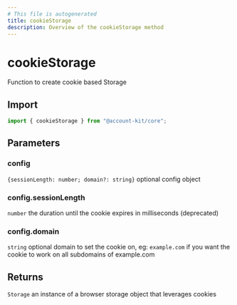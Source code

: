 ```yaml
---
# This file is autogenerated
title: cookieStorage
description: Overview of the cookieStorage method
---
```


# cookieStorage

Function to create cookie based Storage

## Import

```ts
import { cookieStorage } from "@account-kit/core";
```

## Parameters

### config

`{sessionLength: number; domain?: string}`
optional config object

### config.sessionLength

`number`
the duration until the cookie expires in milliseconds (deprecated)

### config.domain

`string`
optional domain to set the cookie on, eg: `example.com` if you want the cookie to work on all subdomains of example.com

## Returns

`Storage`
an instance of a browser storage object that leverages cookies

